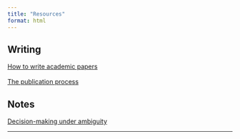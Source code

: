 ```yaml
---
title: "Resources"
format: html
---
```


## Writing

[How to write academic papers](resources/write.qmd) <br><br>
[The publication process](resources/publication_process.qmd)

## Notes

[Decision-making under ambiguity](resources/ambiguity.qmd)

------------------------------------------------------------------------